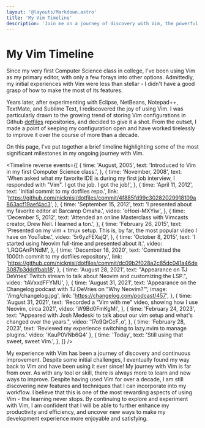 ```yaml
---
layout: '@layouts/Markdown.astro'
title: 'My Vim Timeline'
description: 'Join me on a journey of discovery with Vim, the powerful text editor that has been my trusted companion for over a decade.'
---
```



<h1 class="text-6xl">My Vim Timeline</h1>

Since my very first Computer Science class in college, I've been using Vim as my primary editor, with only a few forays into other options. Admittedly, my initial experiences with Vim were less than stellar - I didn't have a good grasp of how to make the most of its features.

Years later, after experimenting with Eclipse, NetBeans, Notepad++, TextMate, and Sublime Text, I rediscovered the joy of using Vim. I was particularly drawn to the growing trend of storing Vim configurations in Github [dotfiles](https://dotfiles.github.io/) repositories, and decided to give it a shot. From the outset, I made a point of keeping my configuration open and have worked tirelessly to improve it over the course of more than a decade.

On this page, I've put together a brief timeline highlighting some of the most significant milestones in my ongoing journey with Vim.

<Timeline
  reverse
  events={[
    {
      time: 'August, 2005',
      text: 'Introduced to Vim in my first Computer Science class.',
    },
    {
      time: 'November, 2008',
      text: 'When asked what my favorite IDE is during my first job interview, I responded with "Vim". I got the job. I got the job!',
    },
    {
      time: 'April 11, 2012',
      text: 'Initial commit to my dotfiles repo.',
      link: 'https://github.com/nicknisi/dotfiles/commit/4f885fd99c30282029918109a863acf19aef4ac3',
    },
    {
      time: 'September 15, 2012',
      text: 'I presented about my favorite editor at Barcamp Omaha.',
      video: 'oHoei-MXYiw',
    },
    {
      time: 'December 5, 2012',
      text: 'Attended an online Masterclass with Vimcasts creator, Drew Neil. I learned a ton.',
    },
    {
      time: 'February 26, 2015',
      text: 'Presented on my vim + tmux setup. This is, by far, the most popular video I have on YouTube.',
      video: '5r6yzFEXajQ',
    },
    {
      time: 'October 8, 2015',
      text: 'I started using Neovim full-time and presented about it.',
      video: 'LRQGAnPtNdM',
    },
    {
      time: 'December 18, 2020',
      text: 'Committed the 1000th commit to my dotfiles repository.',
      link: 'https://github.com/nicknisi/dotfiles/commit/dc09b2f028a2c85dc041a46de3087b3dddfbab18',
    },
    {
      time: 'August 28, 2021',
      text: "Appearance on TJ DeVries' Twitch stream to talk about Neovim and customizing the LSP.",
      video: 'tAVxxdFFYMU',
    },
    {
      time: 'August 31, 2021',
      text: 'Appearance on the Changelog podcast with TJ DeVries on "Why Neovim?"',
      image: '/img/changelog.jpg',
      link: 'https://changelog.com/podcast/457',
    },
    {
      time: 'August 31, 2021',
      text: 'Recorded a "Vim with me" video, showing how I use Neovim, circa 2021',
      video: 'W9Bd0FmKgMI',
    },
    {
      time: 'February 24, 2023',
      text: "Appeared with Josh Medeski to talk about our vim setup and what's changed over the years.",
      video: '17o9QrCcF_o',
    },
    {
      time: 'February 28, 2023',
      text: 'Reviewed my experience switching to lazy.nvim to manage plugins.'
      video: 'KauP0VNb6Q4'
    },
    {
      time: 'Today',
      text: 'Still using that sweet, sweet Vim.',
    },
  ]}
/>

My experience with Vim has been a journey of discovery and continuous improvement. Despite some initial challenges, I eventually found my way back to Vim and have been using it ever since! My journey with Vim is far from over. As with any tool or skill, there is always more to learn and new ways to improve. Despite having used Vim for over a decade, I am still discovering new features and techniques that I can incorporate into my workflow. I believe that this is one of the most rewarding aspects of using Vim - the learning never stops. By continuing to explore and experiment with Vim, I am confident that I will be able to further enhance my productivity and efficiency, and uncover new ways to make my development experience more enjoyable and satisfying.
